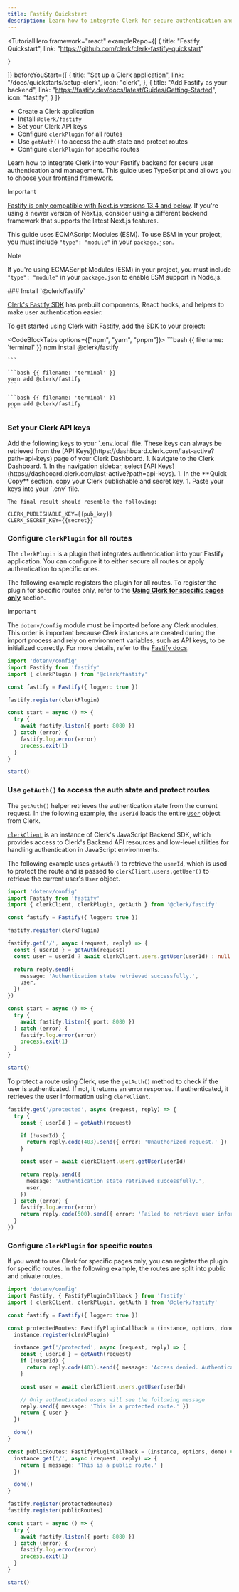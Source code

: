 ```yaml
---
title: Fastify Quickstart
description: Learn how to integrate Clerk for secure authentication and user management into your application using a Fastify backend.
---
```


<TutorialHero
  framework="react"
  exampleRepo={[
    {
      title: "Fastify Quickstart",
      link: "https://github.com/clerk/clerk-fastify-quickstart"

    }
  ]}
  beforeYouStart={[
    {
      title: "Set up a Clerk application",
      link: "/docs/quickstarts/setup-clerk",
      icon: "clerk",
    },    {
      title: "Add Fastify as your backend",
      link: "https://fastify.dev/docs/latest/Guides/Getting-Started",
      icon: "fastify",
    }
  ]}
>
  - Create a Clerk application
  - Install `@clerk/fastify`
  - Set your Clerk API keys
  - Configure `clerkPlugin` for all routes
  - Use `getAuth()` to access the auth state and protect routes
  - Configure `clerkPlugin` for specific routes
</TutorialHero>

Learn how to integrate Clerk into your Fastify backend for secure user authentication and management. This guide uses TypeScript and allows you to choose your frontend framework.

> [!IMPORTANT]
> [Fastify is only compatible with Next.js versions 13.4 and below](https://github.com/fastify/fastify-nextjs). If you're using a newer version of Next.js, consider using a different backend framework that supports the latest Next.js features.
>
> This guide uses ECMAScript Modules (ESM). To use ESM in your project, you must include `"type": "module"` in your `package.json`.

> [!NOTE]
> If you're using ECMAScript Modules (ESM) in your project, you must include `"type": "module"` in your `package.json` to enable ESM support in Node.js.

<Steps>
  ### Install `@clerk/fastify`

  [Clerk's Fastify SDK](https://github.com/clerk/javascript/tree/main/packages/fastify) has prebuilt components, React hooks, and helpers to make user authentication easier.

  To get started using Clerk with Fastify, add the SDK to your project:

  <CodeBlockTabs options={["npm", "yarn", "pnpm"]}>
    ```bash {{ filename: 'terminal' }}
    npm install @clerk/fastify

    ```

    ```bash {{ filename: 'terminal' }}
    yarn add @clerk/fastify
    ```

    ```bash {{ filename: 'terminal' }}
    pnpm add @clerk/fastify
    ```
  </CodeBlockTabs>

  ### Set your Clerk API keys

  <SignedIn>
    Add the following keys to your `.env.local` file. These keys can always be retrieved from the [API Keys](https://dashboard.clerk.com/last-active?path=api-keys) page of your Clerk Dashboard.
  </SignedIn>

  <SignedOut>
    1. Navigate to the Clerk Dashboard.
    1. In the navigation sidebar, select [API Keys](https://dashboard.clerk.com/last-active?path=api-keys).
    1. In the **Quick Copy** section, copy your Clerk publishable and secret key.
    1. Paste your keys into your `.env` file.

    The final result should resemble the following:
  </SignedOut>

  ```env {{ filename: '.env' }}
  CLERK_PUBLISHABLE_KEY={{pub_key}}
  CLERK_SECRET_KEY={{secret}}
  ```

  ### Configure `clerkPlugin` for all routes

  The `clerkPlugin` is a plugin that integrates authentication into your Fastify application. You can configure it to either secure all routes or apply authentication to specific ones.

  The following example registers the plugin for all routes. To register the plugin for specific routes only, refer to the [**Using Clerk for specific pages only**](/docs/quickstarts/fastify#using-clerk-for-specific-routes-only) section.

  > [!IMPORTANT]
  > The `dotenv/config` module must be imported before any Clerk modules. This order is important because Clerk instances are created during the import process and rely on environment variables, such as API keys, to be initialized correctly. For more details, refer to the [Fastify docs](https://fastify.dev/docs/latest/Guides/Getting-Started/#loading-order-of-your-plugins).

  ```ts {{ filename: 'index.ts' }}
  import 'dotenv/config'
  import Fastify from 'fastify'
  import { clerkPlugin } from '@clerk/fastify'

  const fastify = Fastify({ logger: true })

  fastify.register(clerkPlugin)

  const start = async () => {
    try {
      await fastify.listen({ port: 8080 })
    } catch (error) {
      fastify.log.error(error)
      process.exit(1)
    }
  }

  start()
  ```

  ### Use `getAuth()` to access the auth state and protect routes

  The `getAuth()` helper retrieves the authentication state from the current request. In the following example, the `userId` loads the entire [`User`](/docs/references/javascript/user/user) object from Clerk.

  [`clerkClient`](/docs/references/backend/overview) is an instance of Clerk's JavaScript Backend SDK, which provides access to Clerk's Backend API resources and low-level  utilities for handling authentication in JavaScript environments.

  The following example uses `getAuth()` to retrieve the `userId`, which is used to protect the route and is passed to `clerkClient.users.getUser()` to retrieve the current user's `User` object.

  ```ts {{ filename: 'index.ts', mark: [3, [9, 17]] }}
  import 'dotenv/config'
  import Fastify from 'fastify'
  import { clerkClient, clerkPlugin, getAuth } from '@clerk/fastify'

  const fastify = Fastify({ logger: true })

  fastify.register(clerkPlugin)

  fastify.get('/', async (request, reply) => {
    const { userId } = getAuth(request)
    const user = userId ? await clerkClient.users.getUser(userId) : null

    return reply.send({
      message: 'Authentication state retrieved successfully.',
      user,
    })
  })

  const start = async () => {
    try {
      await fastify.listen({ port: 8080 })
    } catch (error) {
      fastify.log.error(error)
      process.exit(1)
    }
  }

  start()
  ```

  To protect a route using Clerk, use the `getAuth()` method to check if the user is authenticated. If not, it returns an error response. If authenticated, it retrieves the user information using `clerkClient`.

  ```ts {{ filename: 'index.ts' }}
  fastify.get('/protected', async (request, reply) => {
    try {
      const { userId } = getAuth(request)

      if (!userId) {
        return reply.code(403).send({ error: 'Unauthorized request.' })
      }

      const user = await clerkClient.users.getUser(userId)

      return reply.send({
        message: 'Authentication state retrieved successfully.',
        user,
      })
    } catch (error) {
      fastify.log.error(error)
      return reply.code(500).send({ error: 'Failed to retrieve user information.' })
    }
  })
  ```
</Steps>

### Configure `clerkPlugin` for specific routes

If you want to use Clerk for specific pages only, you can register the plugin for specific routes. In the following example, the routes are split into public and private routes.

```ts {{ filename: 'index.ts' }}
import 'dotenv/config'
import Fastify, { FastifyPluginCallback } from 'fastify'
import { clerkClient, clerkPlugin, getAuth } from '@clerk/fastify'

const fastify = Fastify({ logger: true })

const protectedRoutes: FastifyPluginCallback = (instance, options, done) => {
  instance.register(clerkPlugin)

  instance.get('/protected', async (request, reply) => {
    const { userId } = getAuth(request)
    if (!userId) {
      return reply.code(403).send({ message: 'Access denied. Authentication required.' })
    }

    const user = await clerkClient.users.getUser(userId)

    // Only authenticated users will see the following message
    reply.send({ message: 'This is a protected route.' })
    return { user }
  })

  done()
}

const publicRoutes: FastifyPluginCallback = (instance, options, done) => {
  instance.get('/', async (request, reply) => {
    return { message: 'This is a public route.' }
  })

  done()
}

fastify.register(protectedRoutes)
fastify.register(publicRoutes)

const start = async () => {
  try {
    await fastify.listen({ port: 8080 })
  } catch (error) {
    fastify.log.error(error)
    process.exit(1)
  }
}

start()
```
